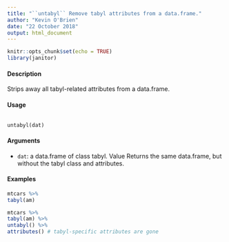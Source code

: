 ```yaml
---
title: "``untabyl`` Remove tabyl attributes from a data.frame."
author: "Kevin O'Brien"
date: "22 October 2018"
output: html_document
---
```


```r
knitr::opts_chunk$set(echo = TRUE)
library(janitor)
```

#### Description
Strips away all tabyl-related attributes from a data.frame.

#### Usage 
<pre><code>
untabyl(dat)
</code></pre> 

#### Arguments
* ``dat``: a data.frame of class tabyl.
Value
Returns the same data.frame, but without the tabyl class and attributes.

#### Examples
```r
mtcars %>%
tabyl(am)

```

```r
mtcars %>%
tabyl(am) %>%
untabyl() %>%
attributes() # tabyl-specific attributes are gone
```